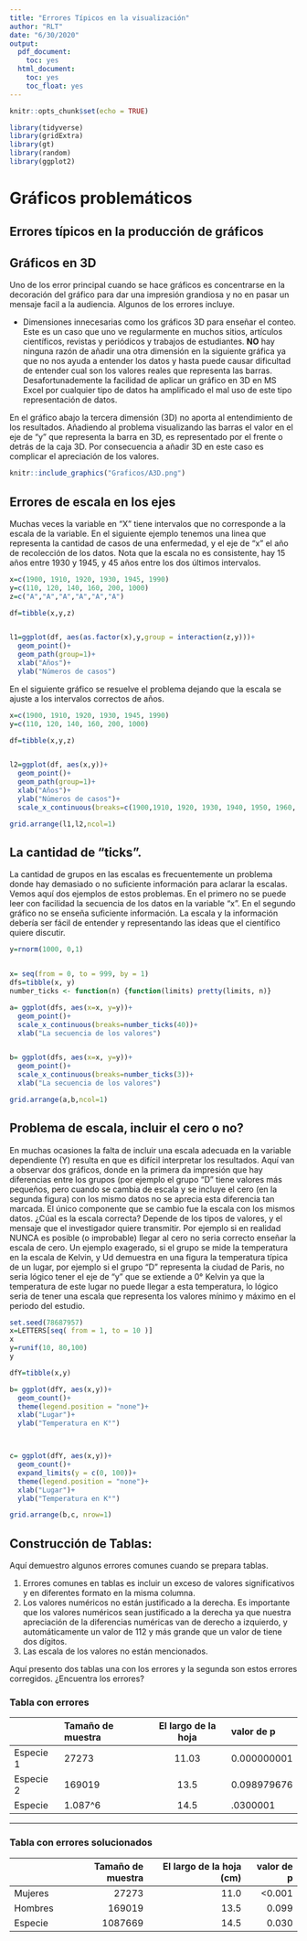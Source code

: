 ```yaml
---
title: "Errores Típicos en la visualización"
author: "RLT"
date: "6/30/2020"
output:
  pdf_document:
    toc: yes
  html_document:
    toc: yes
    toc_float: yes
---
```


```r
knitr::opts_chunk$set(echo = TRUE)
```


```r
library(tidyverse)
library(gridExtra)
library(gt)
library(random)
library(ggplot2)
```

# Gráficos problemáticos


## Errores típicos en la producción de gráficos

## Gráficos en 3D

Uno de los error principal cuando se hace gráficos es concentrarse en la decoración del gráfico para dar una impresión grandiosa y no en pasar un mensaje facil a la audiencia. Algunos de los errores incluye.  

 * Dimensiones innecesarias como los gráficos 3D para enseñar el conteo.  Este es un caso que uno ve regularmente en muchos sitios, artículos científicos, revistas y periódicos y trabajos de estudiantes.  **NO** hay ninguna razón de añadir una otra dimensión en la siguiente gráfica ya que no nos ayuda a entender los datos y hasta puede causar dificultad de entender cual son los valores reales que representa las barras.  Desafortunademente la facilidad de aplicar un gráfico en 3D en MS Excel por cualquier tipo de datos ha amplificado el mal uso de este tipo representación de datos.   
 
 En el gráfico abajo la tercera dimensión (3D) no aporta al entendimiento de los resultados.  Añadiendo al problema visualizando las barras el valor en el eje de "y" que representa la barra en 3D, es representado por el frente o detrás de la caja 3D.  Por consecuencia a añadir 3D en este caso es complicar el apreciación de los valores.  

 
```r
knitr::include_graphics("Graficos/A3D.png")
```
 
 


## Errores de escala en los ejes

Muchas veces la variable en "X" tiene intervalos que no corresponde a la escala de la variable. En el siguiente ejemplo tenemos una linea que representa la cantidad de casos de una enfermedad, y el eje de "x" el año de recolección de los datos.  Nota que la escala no es consistente, hay 15 años entre 1930 y 1945, y 45 años entre los dos últimos intervalos. 


```r

x=c(1900, 1910, 1920, 1930, 1945, 1990)
y=c(110, 120, 140, 160, 200, 1000)
z=c("A","A","A","A","A","A")

df=tibble(x,y,z)


l1=ggplot(df, aes(as.factor(x),y,group = interaction(z,y)))+
  geom_point()+
  geom_path(group=1)+
  xlab("Años")+
  ylab("Números de casos")

```

En el siguiente gráfico se resuelve el problema dejando que la escala se ajuste a los intervalos correctos de años.  


```r

x=c(1900, 1910, 1920, 1930, 1945, 1990)
y=c(110, 120, 140, 160, 200, 1000)

df=tibble(x,y,z)


l2=ggplot(df, aes(x,y))+
  geom_point()+
  geom_path(group=1)+
  xlab("Años")+
  ylab("Números de casos")+
  scale_x_continuous(breaks=c(1900,1910, 1920, 1930, 1940, 1950, 1960, 1970, 1980,1990))

grid.arrange(l1,l2,ncol=1)
```

##  La cantidad de "ticks".

La cantidad de grupos en las escalas es frecuentemente un problema donde hay demasiado o no suficiente información para aclarar la escalas.  Vemos aquí dos ejemplos de estos problemas. En el primero no se puede leer con facilidad la secuencia de los datos en la variable "x". En el segundo gráfico no se enseña suficiente información. La escala y la información debería ser fácil de entender y representando las ideas que el científico quiere discutir. 


```r

y=rnorm(1000, 0,1)


x= seq(from = 0, to = 999, by = 1)
dfs=tibble(x, y)
number_ticks <- function(n) {function(limits) pretty(limits, n)}

a= ggplot(dfs, aes(x=x, y=y))+
  geom_point()+
  scale_x_continuous(breaks=number_ticks(40))+
  xlab("La secuencia de los valores")


b= ggplot(dfs, aes(x=x, y=y))+
  geom_point()+
  scale_x_continuous(breaks=number_ticks(3))+
  xlab("La secuencia de los valores")
```

```r
grid.arrange(a,b,ncol=1)
```


## Problema de escala, incluir el cero o no?


En muchas ocasiones la falta de incluir una escala adecuada en la variable dependiente (Y) resulta en que es difícil interpretar los resultados.  Aquí van a observar dos gráficos, donde en la primera da impresión que hay diferencias entre los grupos (por ejemplo el grupo "D" tiene valores más pequeños, pero cuando se cambia de escala y se incluye el cero (en la segunda figura) con los mismo datos no se aprecia esta diferencia tan marcada. El único componente que se cambio fue la escala con los mismos datos. ¿Cúal es la escala correcta? Depende de los tipos de valores, y el mensaje que el investigador quiere transmitir. Por ejemplo si en realidad NUNCA es posible (o improbable) llegar al cero no seria correcto enseñar la escala de cero. Un ejemplo exagerado, si el grupo se mide la temperatura en la escala de Kelvin, y Ud demuestra en una figura la temperatura típica de un lugar, por ejemplo si el grupo "D" representa la ciudad de Paris, no seria lógico tener el eje de "y" que se extiende a 0° Kelvin ya que la temperatura de este lugar no puede llegar a esta temperatura, lo lógico seria de tener una escala que representa los valores mínimo y máximo en el periodo del estudio.        



```r
set.seed(78687957)
x=LETTERS[seq( from = 1, to = 10 )]
x
y=runif(10, 80,100)
y

dfY=tibble(x,y)

b= ggplot(dfY, aes(x,y))+
  geom_count()+
  theme(legend.position = "none")+
  xlab("Lugar")+
  ylab("Temperatura en K°")



c= ggplot(dfY, aes(x,y))+
  geom_count()+
  expand_limits(y = c(0, 100))+
  theme(legend.position = "none")+
  xlab("Lugar")+
  ylab("Temperatura en K°")
```

```r

grid.arrange(b,c, nrow=1)
```


## Construcción de Tablas:

Aquí demuestro algunos errores comunes cuando se prepara tablas.  

  1. Errores comunes en tablas es incluir un exceso de valores significativos y en diferentes formato en la misma columna.
  2. Los valores numéricos no están justificado a la derecha. Es importante que los valores numéricos sean justificado a la derecha ya que nuestra apreciación de la diferencias numéricas van de derecho a izquierdo, y automáticamente un valor de 112 y más grande que un valor de tiene dos dígitos.    
  3. Las escala de los valores no están mencionados.
  
  Aquí presento dos tablas una con los errores y la segunda son estos errores corregidos. ¿Encuentra los errores?  
  
  
### Tabla con errores 
  
|         | Tamaño de muestra | El largo de la hoja | valor de p  |
|---------|:-------|:--------:|:-------------|
| Especie 1 | 27273 |  11.03  | 0.000000001 |
| Especie 2 | 169019 | 13.5  | 0.098979676 |
| Especie  | 1.087^6 | 14.5  | .0300001 |

***

### Tabla con errores solucionados

|         | Tamaño de muestra | El largo de la hoja (cm) | valor de p  |
|:---------|-------:|--------:|-------------:|
| Mujeres | 27273 | 11.0  | <0.001 |
| Hombres | 169019 | 13.5 | 0.099 |
| Especie  | 1087669 | 14.5  | 0.030 |